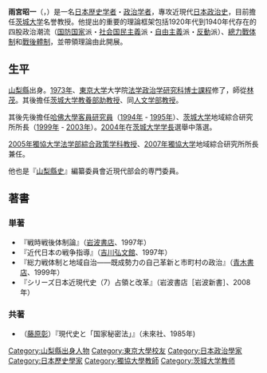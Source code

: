 {{unreferenced|time=2017-03-15T09:33:24+00:00}}
'''雨宮昭一'''（{{lang-ja|雨宮 昭一}}，{{bd|1944年||}}）是一名[[日本|日本]][[歴史学者|歴史学者]]・[[政治学者|政治学者]]，專攻近現代[[日本政治史|日本政治史]]，目前擔任[[茨城大学|茨城大学]]名誉教授。他提出的重要的理論框架包括1920年代到1940年代存在的四股政治潮流（[[国防国家|国防国家]]派・[[社会国民主義|社会国民主義]]派・[[自由主義|自由主義]]派・[[反動|反動]]派）、[[戰時體制|總力戰体制]]和[[55年體制|戰後體制]]，並帶領理論由此開展。

==生平==
[[山梨縣|山梨縣]]出身。[[1973年|1973年]]、[[東京大学|東京大学]]大学院[[法学政治学研究科|法学政治学研究科]][[博士課程|博士課程]]修了，師從[[林茂|林茂]]。其後擔任[[茨城大学|茨城大学]][[教養部|教養部]][[助教授|助教授]]、同[[人文学部|人文学部]][[教授|教授]]。

其後先後擔任[[哈佛大學|哈佛大學]][[客員研究員|客員研究員]]（[[1994年|1994年]] - [[1995年|1995年]]）、[[茨城大学|茨城大学]]地域綜合研究所所長（[[1999年|1999年]] - [[2003年|2003年]]）。[[2004年|2004年]]在[[茨城大学|茨城大学]][[学長|学長]]選舉中落選。

[[2005年|2005年]][[獨協大学|獨協大学]][[法学部|法学部]][[綜合政策学科|綜合政策学科]][[教授|教授]]、[[2007年|2007年]][[獨協大学|獨協大学]]地域綜合研究所所長兼任。

他也是『[[山梨縣史|山梨縣史]]』編纂委員會近現代部会的専門委員。

==著書==
===単著===
*『戦時戦後体制論』（[[岩波書店|岩波書店]]、1997年）
*『近代日本の戦争指導』（[[吉川弘文館|吉川弘文館]]、1997年）
*『総力戦体制と地域自治――既成勢力の自己革新と市町村の政治』（[[青木書店|青木書店]]、1999年）
*『シリーズ日本近現代史（7）占領と改革』（岩波書店［岩波新書］、2008年）

===共著===
*（[[藤原彰|藤原彰]]）『現代史と「国家秘密法」』（未來社、1985年)

{{DEFAULTSORT:Amemiya}}
[[Category:山梨縣出身人物|Category:山梨縣出身人物]]
[[Category:東京大學校友|Category:東京大學校友]]
[[Category:日本政治學家|Category:日本政治學家]]
[[Category:日本歷史學家|Category:日本歷史學家]]
[[Category:獨協大學教師|Category:獨協大學教師]]
[[Category:茨城大学教师|Category:茨城大学教师]]
